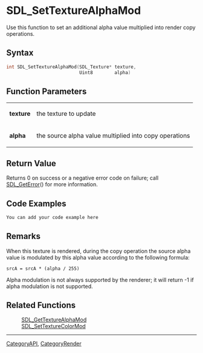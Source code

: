 
= SDL_SetTextureAlphaMod =
Use this function to set an additional alpha value multiplied into render copy operations.


== Syntax ==
<syntaxhighlight lang='c++'>
int SDL_SetTextureAlphaMod(SDL_Texture* texture,
                           Uint8        alpha)
</syntaxhighlight>

== Function Parameters ==
{|
|'''texture'''
|the texture to update
|-
|'''alpha'''
|the source alpha value multiplied into copy operations
|}

== Return Value ==
Returns 0 on success or a negative error code on failure; call [[SDL_GetError]]() for more information.

== Code Examples ==
<syntaxhighlight lang='c++'>
You can add your code example here
</syntaxhighlight>

== Remarks ==
When this texture is rendered, during the copy operation the source alpha value is modulated by this alpha value according to the following formula:
 <code>srcA = srcA * (alpha / 255)</code>

Alpha modulation is not always supported by the renderer; it will return -1 if alpha modulation is not supported.


== Related Functions ==
:[[SDL_GetTextureAlphaMod]]
:[[SDL_SetTextureColorMod]]

----
[[CategoryAPI]], [[CategoryRender]]
